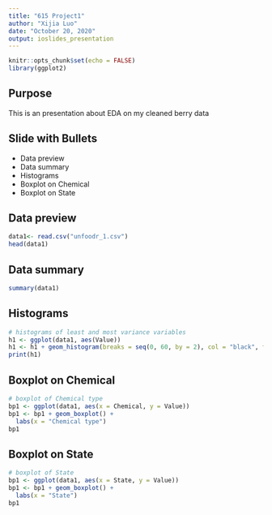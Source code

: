 ---
title: "615 Project1"
author: "Xijia Luo"
date: "October 20, 2020"
output: ioslides_presentation
---

```{r setup, include=FALSE}
knitr::opts_chunk$set(echo = FALSE)
library(ggplot2)
```

## Purpose

This is an presentation about EDA on my cleaned berry data

## Slide with Bullets

- Data preview
- Data summary
- Histograms
- Boxplot on Chemical
- Boxplot on State


## Data preview
```{r}
data1<- read.csv("unfoodr_1.csv")
head(data1)
```


## Data summary
```{r}
summary(data1)
```

## Histograms
```{r}
# histograms of least and most variance variables
h1 <- ggplot(data1, aes(Value))
h1 <- h1 + geom_histogram(breaks = seq(0, 60, by = 2), col = "black", fill = "light blue")
print(h1)
```

## Boxplot on Chemical
```{r}
# boxplot of Chemical type
bp1 <- ggplot(data1, aes(x = Chemical, y = Value))
bp1 <- bp1 + geom_boxplot() +
  labs(x = "Chemical type")
bp1
```

## Boxplot on State

```{r}
# boxplot of State
bp1 <- ggplot(data1, aes(x = State, y = Value))
bp1 <- bp1 + geom_boxplot() +
  labs(x = "State")
bp1
```

